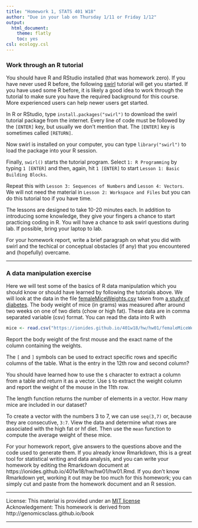 ```yaml
---
title: "Homework 1, STATS 401 W18"
author: "Due in your lab on Thursday 1/11 or Friday 1/12"
output:
  html_document:
    theme: flatly
    toc: yes
csl: ecology.csl
---
```



### Work through an R tutorial

You should have R and RStudio installed (that was homework zero). 
If you have never used R before, the following [swirl](http://swirlstats.com/) tutorial will get you started. 
If you have used some R before, it is likely a good idea to work through the tutorial to make sure you have the required background for this course.
More experienced users can help newer users get started.

In R or RStudio, type ```install.packages("swirl")```  to download the swirl tutorial package from the internet. 
Every line of code must be followed by the ```[ENTER]``` key, but usually we don't mention that. 
The ```[ENTER]``` key is sometimes called ```[RETURN]```.

Now swirl is installed on your computer, you can type ```library("swirl")``` to load the package into your R session.

Finally, ```swirl()``` starts the tutorial program.
Select ```1: R Programming``` by typing ```1 [ENTER]``` and then, again, hit ```1 [ENTER]``` to start ```Lesson 1: Basic Building Blocks```.


Repeat this with ```Lesson 3: Sequences of Numbers``` and ```Lesson 4: Vectors```. We will not need the material in ```Lesson 2: Workspace and Files``` but you can do this tutorial too if you have time. 

The lessons are designed to take 10-20 minutes each. In addition to introducing some knowledge, they give your fingers a chance to start practicing coding in R. You will have a chance to ask swirl questions during lab. 
If possible, bring your laptop to lab. 

For your homework report, write a brief paragraph on what you did with swirl and the techical or conceptual obstacles (if any) that you encountered and (hopefully) overcame.

------

### A data manipulation exercise

Here we will test some of the basics of R data manipulation which you should know or should have learned by following the tutorials above. 
We will look at the data in the file [femaleMiceWeights.csv](https://ionides.github.io/401w18/hw/hw01/femaleMiceWeights.csv) taken from [a study of diabetes](https://doi.org/10.2337/diabetes.53.suppl_3.S215).
The body weight of mice (in grams) was measured after around two weeks on one of two diets (chow or high fat).
These data are in comma separated variable (csv) format.
You can read the data into R with
```r
mice <- read.csv("https://ionides.github.io/401w18/hw/hw01/femaleMiceWeights.csv")
```

Report the body weight of the first mouse and the exact name of the column containing the weights.

The ```[``` and ```]``` symbols can be used to extract specific rows and specific columns of the table. What is the entry in the 12th row and second column?

You should have learned how to use the ```$``` character to extract a column from a table and return it as a vector. Use ```$``` to extract the weight column and report the weight of the mouse in the 11th row.

The length function returns the number of elements in a vector. How many mice are included in our dataset?

To create a vector with the numbers 3 to 7, we can use ```seq(3,7)``` or, because they are consecutive, ```3:7```. 
View the data and determine what rows are associated with the high fat or hf diet. 
Then use the ```mean``` function to compute the average weight of these mice.

For your homework report, give answers to the questions above and the code used to generate them.
If you already know Rmarkdown, this is a great tool for statistical writing and data analysis, and you can write your homework by editing the Rmarkdown document at https://ionides.github.io/401w18/hw/hw01/hw01.Rmd.
If you don't know Rmarkdown yet, working it out may be too much for this homework; you can simply cut and paste from the homework document and an R session.


------

License: This material is provided under an [MIT license](https://ionides.github.io/401w18/LICENSE)<br>
Acknowledgement: This homework is derived from http://genomicsclass.github.io/book


------
